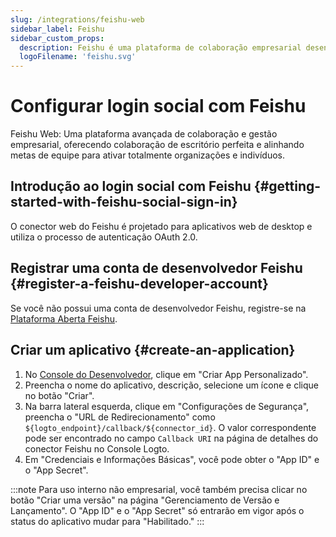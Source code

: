 ```yaml
---
slug: /integrations/feishu-web
sidebar_label: Feishu
sidebar_custom_props:
  description: Feishu é uma plataforma de colaboração empresarial desenvolvida pela ByteDance.
  logoFilename: 'feishu.svg'
---
```



# Configurar login social com Feishu

Feishu Web: Uma plataforma avançada de colaboração e gestão empresarial, oferecendo colaboração de escritório perfeita e alinhando metas de equipe para ativar totalmente organizações e indivíduos.

<GuideTip />

## Introdução ao login social com Feishu \{#getting-started-with-feishu-social-sign-in}

O conector web do Feishu é projetado para aplicativos web de desktop e utiliza o processo de autenticação OAuth 2.0.

## Registrar uma conta de desenvolvedor Feishu \{#register-a-feishu-developer-account}

Se você não possui uma conta de desenvolvedor Feishu, registre-se na [Plataforma Aberta Feishu](https://open.feishu.cn/app).

## Criar um aplicativo \{#create-an-application}

1. No [Console do Desenvolvedor](https://open.feishu.cn/app), clique em "Criar App Personalizado".
2. Preencha o nome do aplicativo, descrição, selecione um ícone e clique no botão "Criar".
3. Na barra lateral esquerda, clique em "Configurações de Segurança", preencha o "URL de Redirecionamento" como `${logto_endpoint}/callback/${connector_id}`. O valor correspondente pode ser encontrado no campo `Callback URI` na página de detalhes do conector Feishu no Console Logto.
4. Em "Credenciais e Informações Básicas", você pode obter o "App ID" e o "App Secret".

:::note
Para uso interno não empresarial, você também precisa clicar no botão "Criar uma versão" na página "Gerenciamento de Versão e Lançamento".
O "App ID" e o "App Secret" só entrarão em vigor após o status do aplicativo mudar para "Habilitado."
:::